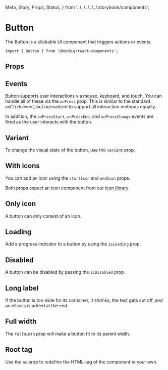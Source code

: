   Meta,
  Story,
  Props,
  Status,
} from '../../../../../.storybook/components';


<Meta of={Stories} />

# Button

<Status variant="experimental" />

The Button is a clickable UI component that triggers actions or events.

```tsx
import { Button } from '@koobiq/react-components';
```

<Story of={Stories.Base} />

## Props

<Props />

## Events

Button supports user interactions via mouse, keyboard, and touch.
You can handle all of these via the `onPress` prop. This is similar to the standard `onClick` event,
but normalized to support all interaction methods equally.

In addition, the `onPressStart`, `onPressEnd`, and `onPressChange` events are fired as the user interacts with the button.

## Variant

To change the visual state of the button, use the `variant` prop.

<Story of={Stories.Variant} />

## With icons

You can add an icon using the `startIcon` and `endIcon` props.

Both props expect an icon component from our [icon library](?path=/docs/icons--docs).

<Story of={Stories.WithIcons} />

## Only icon

A button can only consist of an icon.

<Story of={Stories.OnlyIcon} />

## Loading

Add a progress indicator to a button by using the `isLoading` prop.

<Story of={Stories.Loading} />

## Disabled

A button can be disabled by passing the `isDisabled` prop.

<Story of={Stories.Disabled} />

## Long label

If the button is too wide for its container, it shrinks, the text gets cut off, and an ellipsis is added at the end.

<Story of={Stories.LongLabel} />

## Full width

The `fullWidth` prop will make a button fit to its parent width.

<Story of={Stories.FullWidth} />

## Root tag

Use the `as` prop to redefine the HTML-tag of the component to your own.

<Story of={Stories.RootTag} />
